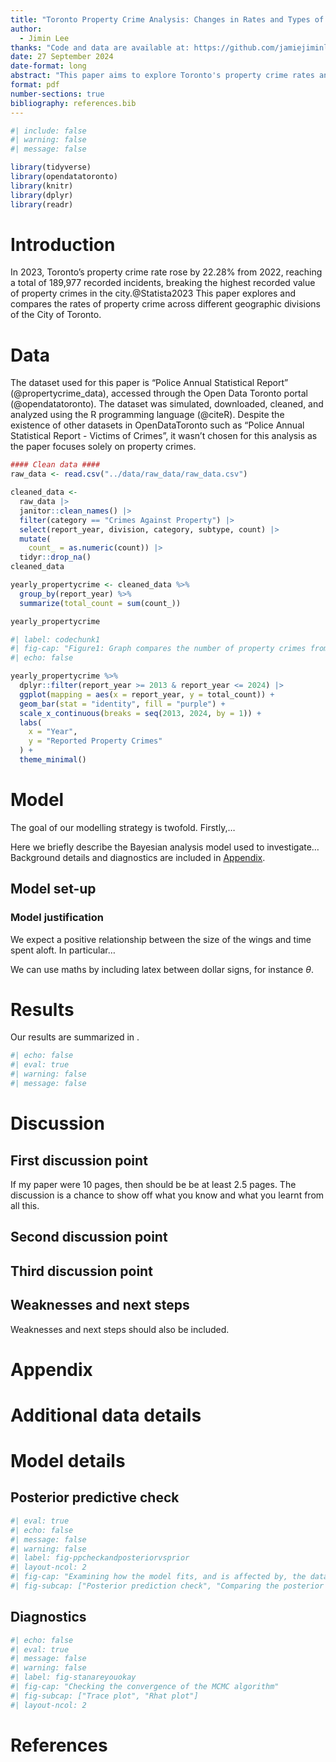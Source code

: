 ```yaml
---
title: "Toronto Property Crime Analysis: Changes in Rates and Types of Property Crimes (2014-2023)" 
author: 
  - Jimin Lee
thanks: "Code and data are available at: https://github.com/jamiejiminlee/Toronto-Reported-Crimes.git"
date: 27 September 2024
date-format: long
abstract: "This paper aims to explore Toronto's property crime rates and types of property crimes from 2014 to 2023. The analysis reveals a spike in property crimes in 2023, with shifts towards crime types such as break-and-enter and auto thefts."
format: pdf
number-sections: true
bibliography: references.bib
---
```


```r
#| include: false
#| warning: false
#| message: false

library(tidyverse)
library(opendatatoronto)
library(knitr)
library(dplyr)
library(readr)
```


# Introduction

In 2023, Toronto's property crime rate rose by 22.28% from 2022, reaching a total of 189,977 recorded incidents, breaking the highest recorded value of property crimes in the city.@Statista2023 This paper explores and compares the rates of property crime across different
geographic divisions of the City of Toronto. 


# Data {#sec-data}

The dataset used for this paper is "Police Annual Statistical Report" (@propertycrime_data), accessed through the Open Data Toronto portal (@opendatatoronto). The dataset was simulated, downloaded, cleaned, and analyzed using the R programming language (@citeR). Despite the existence of other datasets in OpenDataToronto such as "Police Annual Statistical Report - Victims of Crimes", it wasn't chosen for this analysis as the paper focuses solely on property crimes. 
```r
#### Clean data ####
raw_data <- read.csv("../data/raw_data/raw_data.csv")

cleaned_data <-
  raw_data |>
  janitor::clean_names() |>
  filter(category == "Crimes Against Property") |>
  select(report_year, division, category, subtype, count) |>
  mutate(
    count_ = as.numeric(count)) |>
  tidyr::drop_na()
cleaned_data
```


```r
yearly_propertycrime <- cleaned_data %>%
  group_by(report_year) %>%
  summarize(total_count = sum(count_))

yearly_propertycrime
``` 


```r
#| label: codechunk1
#| fig-cap: "Figure1: Graph compares the number of property crimes from 2013 to 2024, in 1-year increments. Figure displays a sudden spike in property crimes in 2023 - we will be analyzing the data from 2023 to compare different types of property crimes that occured"
#| echo: false

yearly_propertycrime %>%
  dplyr::filter(report_year >= 2013 & report_year <= 2024) |>
  ggplot(mapping = aes(x = report_year, y = total_count)) +
  geom_bar(stat = "identity", fill = "purple") +
  scale_x_continuous(breaks = seq(2013, 2024, by = 1)) +
  labs(
    x = "Year",
    y = "Reported Property Crimes"
  ) +
  theme_minimal()
```




# Model

The goal of our modelling strategy is twofold. Firstly,...

Here we briefly describe the Bayesian analysis model used to investigate... Background details and diagnostics are included in [Appendix ].

## Model set-up




### Model justification

We expect a positive relationship between the size of the wings and time spent aloft. In particular...

We can use maths by including latex between dollar signs, for instance $\theta$.


# Results

Our results are summarized in .

```r
#| echo: false
#| eval: true
#| warning: false
#| message: false

```






# Discussion

## First discussion point {#sec-first-point}

If my paper were 10 pages, then should be be at least 2.5 pages. The discussion is a chance to show off what you know and what you learnt from all this. 

## Second discussion point

## Third discussion point

## Weaknesses and next steps

Weaknesses and next steps should also be included.

\newpage

\appendix

# Appendix {-}


# Additional data details

# Model details {#sec-model-details}

## Posterior predictive check

```r
#| eval: true
#| echo: false
#| message: false
#| warning: false
#| label: fig-ppcheckandposteriorvsprior
#| layout-ncol: 2
#| fig-cap: "Examining how the model fits, and is affected by, the data"
#| fig-subcap: ["Posterior prediction check", "Comparing the posterior with the prior"]

```

## Diagnostics


```r
#| echo: false
#| eval: true
#| message: false
#| warning: false
#| label: fig-stanareyouokay
#| fig-cap: "Checking the convergence of the MCMC algorithm"
#| fig-subcap: ["Trace plot", "Rhat plot"]
#| layout-ncol: 2

```



\newpage


# References


